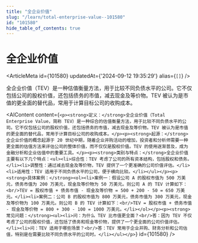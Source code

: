 ```yaml
---
title: "全企业价值"
slug: "/learn/total-enterprise-value--101580"
id: "101580"
hide_table_of_contents: true
---
```



# 全企业价值

<ArticleMeta id={101580} updatedAt={'2024-09-12 19:35:29'} alias={`[]`} />
<div className='border-solid border-b border-t-0 my-4 border-[var(--ifm-color-gray-300)]' />

全企业价值（TEV）是一种估值衡量方法，用于比较不同负债水平的公司。它不仅包括公司的股权价值，还包括债务的市值，减去现金及等价物。TEV 被认为是市值的更全面的替代品，常用于计算目标公司的收购成本。

<AIContent content={`<p><strong>定义：</strong>全企业价值（Total Enterprise Value，简称 TEV）是一种综合的估值衡量方法，用于比较不同负债水平的公司。它不仅包括公司的股权价值，还包括债务的市值，减去现金及等价物。TEV 被认为是市值的更全面的替代品，常用于计算目标公司的收购成本。</p><p><strong>起源：</strong>全企业价值的概念起源于 20 世纪中期，随着企业并购活动的增加，投资者和分析师需要一种更全面的估值方法来评估公司的整体价值，而不仅仅是股权价值。TEV 的使用逐渐普及，成为金融分析和企业估值中的重要工具。</p><p><strong>类别与特点：</strong>全企业价值主要有以下几个特点：<ul><li>综合性：TEV 考虑了公司的所有资本结构，包括股权和债务。</li><li>调整性：通过减去现金及等价物，TEV 提供了一个更准确的公司价值评估。</li><li>适用性：TEV 适用于不同负债水平的公司，便于横向比较。</li></ul></p><p><strong>具体案例：</strong><ol><li>案例一：假设公司 A 的股权市值为 500 万美元，债务市值为 200 万美元，现金及等价物为 50 万美元。则公司 A 的 TEV 计算如下：<br/>TEV = 股权市值 + 债务市值 - 现金及等价物 = 500 + 200 - 50 = 650 万美元。</li><li>案例二：公司 B 的股权市值为 800 万美元，债务市值为 300 万美元，现金及等价物为 100 万美元。则公司 B 的 TEV 计算如下：<br/>TEV = 股权市值 + 债务市值 - 现金及等价物 = 800 + 300 - 100 = 1000 万美元。</li></ol></p><p><strong>常见问题：</strong><ul><li>问：为什么 TEV 比市值更全面？<br/>答：因为 TEV 不仅考虑了公司的股权价值，还包括了债务和现金等价物，提供了一个更全面的公司价值评估。</li><li>问：TEV 适用于哪些场景？<br/>答：TEV 常用于企业并购、财务分析和公司估值，特别是在需要比较不同负债水平的公司时。</li></ul></p>`} id={101580} />
